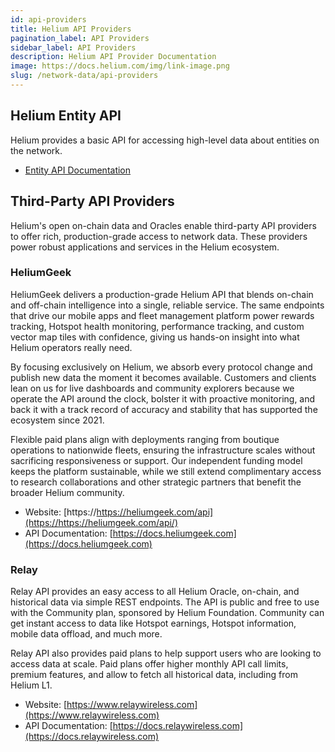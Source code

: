 ```yaml
---
id: api-providers
title: Helium API Providers
pagination_label: API Providers
sidebar_label: API Providers
description: Helium API Provider Documentation
image: https://docs.helium.com/img/link-image.png
slug: /network-data/api-providers
---
```


## Helium Entity API

Helium provides a basic API for accessing high-level data about entities on the network.

- [Entity API Documentation](/network-data/entity-api)

## Third-Party API Providers

Helium's open on-chain data and Oracles enable third-party API providers to offer rich,
production-grade access to network data. These providers power robust applications and services in
the Helium ecosystem.

### HeliumGeek

HeliumGeek delivers a production-grade Helium API that blends on-chain and off-chain intelligence
into a single, reliable service. The same endpoints that drive our mobile apps and fleet management
platform power rewards tracking, Hotspot health monitoring, performance tracking, and custom vector
map tiles with confidence, giving us hands-on insight into what Helium operators really need.

By focusing exclusively on Helium, we absorb every protocol change and publish new data the moment
it becomes available. Customers and clients lean on us for live dashboards and community explorers
because we operate the API around the clock, bolster it with proactive monitoring, and back it with
a track record of accuracy and stability that has supported the ecosystem since 2021.

Flexible paid plans align with deployments ranging from boutique operations to nationwide fleets,
ensuring the infrastructure scales without sacrificing responsiveness or support. Our independent
funding model keeps the platform sustainable, while we still extend complimentary access to research
collaborations and other strategic partners that benefit the broader Helium community.

- Website: [https://https://heliumgeek.com/api](https://https://heliumgeek.com/api/)
- API Documentation: [https://docs.heliumgeek.com](https://docs.heliumgeek.com)

### Relay

Relay API provides an easy access to all Helium Oracle, on-chain, and historical data via simple
REST endpoints. The API is public and free to use with the Community plan, sponsored by Helium
Foundation. Community can get instant access to data like Hotspot earnings, Hotspot information,
mobile data offload, and much more.

Relay API also provides paid plans to help support users who are looking to access data at scale.
Paid plans offer higher monthly API call limits, premium features, and allow to fetch all historical
data, including from Helium L1.

- Website: [https://www.relaywireless.com](https://www.relaywireless.com)
- API Documentation: [https://docs.relaywireless.com](https://docs.relaywireless.com)
